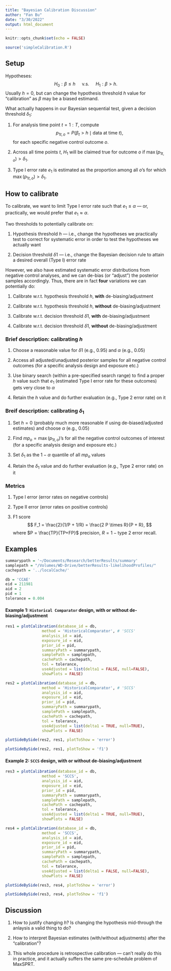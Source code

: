 ```yaml
---
title: "Bayesian Calibration Discussion"
author: "Fan Bu"
date: "3/30/2022"
output: html_document
---
```


```r
knitr::opts_chunk$set(echo = FALSE)
```

```r
source('simpleCalibration.R')
```


## Setup

Hypotheses:
$$
H_0: \beta \leq h \quad \text{  v.s. } \quad H_1: \beta > h.
$$
Usually $h=0$, but can change the hypothesis threshold $h$ value for "calibration" as $\beta$ may be a biased estimand.

What actually happens in our Bayesian sequential test, given a decision threshold $\delta_1$:

1. For analysis time point $t=1:T$, compute 
$$
p_{1t,o} = P(\beta_t > h \mid \text{data at time } t),
$$
for each specific negative control outcome $o$. 

2. Across all time points $t$, $H_1$ will be claimed true for outcome $o$ if $\max(p_{1t,o}) > \delta_1$.

3. Type I error rate $e_1$ is estimated as the proportion among all $o$'s for which $\max(p_{1t,o}) > \delta_1$.


## How to calibrate

To calibrate, we want to limit Type I error rate such that $e_1 \leq \alpha$ --- or, practically, we would prefer that $e_1 \approx \alpha$. 

Two thresholds to potentially calibrate on:

1. Hypothesis threshold $h$ --- i.e., change the hypotheses we practically test to correct for systematic error in order to test the hypotheses we actually want

2. Decision threshold $\delta1$ --- i.e., change the Bayesian decision rule to attain a desired overall (Type I) error rate


However, we also have estimated systematic error distributions from negative control analyses, and we can de-bias (or "adjust") the posterior samples accordingly. Thus, there are in fact **four** variations we can potentially do:

1. Calibrate w.r.t. hypothesis threshold $h$, **with** de-biasing/adjustment

2. Calibrate w.r.t. hypothesis threshold $h$, **without** de-biasing/adjustment

3. Calibrate w.r.t. decision threshold $\delta1$, **with** de-biasing/adjustment

4. Calibrate w.r.t. decision threshold $\delta1$, **without** de-biasing/adjustment


### Brief description: calibrating $h$

1. Choose a reasonable value for $\delta1$ (e.g., $0.95$) and $\alpha$ (e.g., $0.05$)

2. Access all adjusted/unadjusted posterior samples for all negative control outcomes (for a specific analysis design and exposure etc.)

3. Use binary search (within a pre-specified search range) to find a proper $h$ value such that $e_1$ (estimated Type I error rate for these outcomes) gets very close to $\alpha$

4. Retain the $h$ value and do further evaluation (e.g., Type 2 error rate) on it

### Breif description: calibrating $\delta_1$

1. Set $h=0$ (probably much more reasonable if using de-biased/adjusted estimates) and choose $\alpha$ (e.g., $0.05$)

2. Find $mp_{o} = \max(p_{1t,o})$'s for all the negative control outcomes of interest (for a specific analysis design and exposure etc.)

3. Set $\delta_1$ as the $1-\alpha$ quantile of all $mp_{o}$ values

4. Retain the $\delta_1$ value and do further evaluation (e.g., Type 2 error rate) on it

### Metrics

1. Type I error (error rates on negative controls)

2. Type II error (error rates on positive controls)

3. F1 score
$$
F_1 = \frac{2}{1/P + 1/R} = \frac{2 P \times R}{P + R},
$$
where $P = \frac{TP}{TP+FP}$ precision, $R = 1 - \text{type 2 error}$ recall. 


## Examples


```r
summarypath = '~/Documents/Research/betterResults/summary'
samplepath = "/Volumes/WD-Drive/betterResults-likelihoodProfiles/"
cachepath = '../localCache/'

db = 'CCAE'
eid = 211981
aid = 2
pid = 1
tolerance = 0.004

```

<!-- #### Example 1: without de-biasing/adjustment, `Historical Comparator` design -->

#### Example 1: `Historical Comparator` design, with or without de-biasing/adjustment

```r
res1 = plotCalibration(database_id = db,
                method = 'HistoricalComparator', # 'SCCS'
                analysis_id = aid,
                exposure_id = eid,
                prior_id = pid,
                summaryPath = summarypath,
                samplePath = samplepath,
                cachePath = cachepath,
                tol = tolerance,
                useAdjusted = list(delta1 = FALSE, null=FALSE), 
                showPlots = FALSE)
```

<!-- #### Example 2: with de-biasing/adjustment, `Historical Comparator` design -->

```r
res2 = plotCalibration(database_id = db,
                method = 'HistoricalComparator', # 'SCCS'
                analysis_id = aid,
                exposure_id = eid,
                prior_id = pid,
                summaryPath = summarypath,
                samplePath = samplepath,
                cachePath = cachepath,
                tol = tolerance,
                useAdjusted = list(delta1 = TRUE, null=TRUE),
                showPlots = FALSE)
```

```r
plotSideBySide(res2, res1, plotToShow = 'error')
```

```r
plotSideBySide(res2, res1, plotToShow = 'f1')
```



<!-- #### Example 3: with de-biasing/adjustment, `SCCS` design -->
#### Example 2: `SCCS` design, with or without de-biasing/adjustment

```r
res3 = plotCalibration(database_id = db,
                method = 'SCCS',
                analysis_id = aid,
                exposure_id = eid,
                prior_id = pid,
                summaryPath = summarypath,
                samplePath = samplepath,
                cachePath = cachepath,
                tol = tolerance,
                useAdjusted = list(delta1 = TRUE, null=TRUE),
                showPlots = FALSE)
```

<!-- #### Example 4: without de-biasing/adjustment, `SCCS` design -->
```r
res4 = plotCalibration(database_id = db,
                method = 'SCCS',
                analysis_id = aid,
                exposure_id = eid,
                prior_id = pid,
                summaryPath = summarypath,
                samplePath = samplepath,
                cachePath = cachepath,
                tol = tolerance,
                useAdjusted = list(delta1 = FALSE, null=FALSE),
                showPlots = FALSE)
```

```r
plotSideBySide(res3, res4, plotToShow = 'error')
```

```r
plotSideBySide(res3, res4, plotToShow = 'f1')
```

## Discussion

1. How to justify changing $h$? Is changing the hypothesis mid-through the anlaysis a valid thing to do? 

2. How to interpret Bayesian estimates (with/without adjustments) after the "calibration"?

3. This whole procedure is retrospective calibration --- can't really do this in practice, and it actually suffers the same pre-schedule problem of MaxSPRT.
